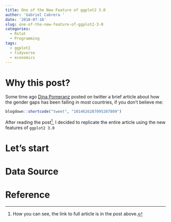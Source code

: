```yaml
---
title: One of the New Feature of ggplot2 3.0 
author: 'Gabriel Cabrera '
date: '2018-07-16'
slug: one-of-the-new-feature-of-ggplot2-3-0
categories:
  - Rstat
  - Programming
tags:
  - ggplot2
  - tidyverse
  - economics
---
```


# Why this post?

Some time ago [Dina Pomeranz](https://www.econ.uzh.ch/en/people/faculty/pomeranz.html) posted on twitter a brief article about how the gender gaps has been falling in most countries, if you don't believe me:

```r
blogdown::shortcode("tweet", "1014626287095287809")
```

After reading the post^[How you can see, the link to full article is in the post above.], I decided to replicate the entire article using the new features of `ggplot2 3.0`

# Let's start

# Data Source 


# Reference 